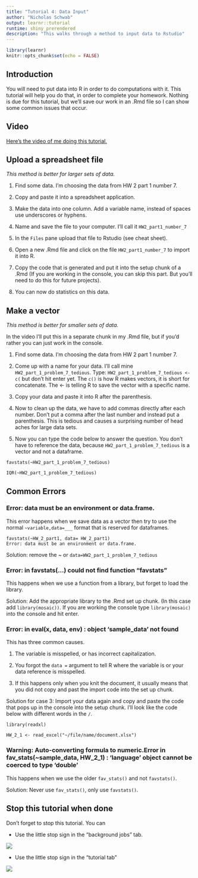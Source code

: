 ```yaml
---
title: "Tutorial 4: Data Input"
author: "Nicholas Schwab"
output: learnr::tutorial
runtime: shiny_prerendered
description: "This walks through a method to input data to Rstudio"
---
```


```r
library(learnr)
knitr::opts_chunk$set(echo = FALSE)
```

## Introduction

You will need to put data into R in order to do computations with it. This tutorial will help you do that, in order to complete your homework. Nothing is due for this tutorial, but we'll save our work in an .Rmd file so I can show some common issues that occur.

## Video

[Here's the video of me doing this tutorial.](https://www.youtube.com/watch?v=7GNyfoXsodM)

## Upload a spreadsheet file

*This method is better for larger sets of data.*

1.  Find some data. I'm choosing the data from HW 2 part 1 number 7.

2.  Copy and paste it into a spreadsheet application.

3.  Make the data into one column. Add a variable name, instead of spaces use underscores or hyphens.

4.  Name and save the file to your computer. I'll call it `HW2_part1_number_7`

5.  In the `Files` pane upload that file to Rstudio (see cheat sheet).

6.  Open a new .Rmd file and click on the file `HW2_part1_number_7` to import it into R.

7.  Copy the code that is generated and put it into the setup chunk of a .Rmd (If you are working in the console, you can skip this part. But you'll need to do this for future projects).

8.  You can now do statistics on this data.

## Make a vector

*This method is better for smaller sets of data.*

In the video I'll put this in a separate chunk in my .Rmd file, but if you'd rather you can just work in the console.

1.  Find some data. I'm choosing the data from HW 2 part 1 number 7.

2.  Come up with a name for your data. I'll call mine `HW2_part_1_problem_7_tedious`. Type: `HW2_part_1_problem_7_tedious <- c(` but don't hit enter yet. The `c()` is how R makes vectors, it is short for concatenate. The \<- is telling R to save the vector with a specific name.

3.  Copy your data and paste it into R after the parenthesis.

4.  Now to clean up the data, we have to add commas directly after each number. Don't put a comma after the last number and instead put a parenthesis. This is tedious and causes a surprising number of head aches for large data sets.

5.  Now you can type the code below to answer the question. You don't have to reference the data, because `HW2_part_1_problem_7_tedious` is a vector and not a dataframe.

`favstats(~HW2_part_1_problem_7_tedious)`

`IQR(~HW2_part_1_problem_7_tedious)`

## Common Errors

### Error: data must be an environment or data.frame.

This error happens when we save data as a vector then try to use the normal `~variable,data=___` format that is reserved for dataframes.

    favstats(~HW_2_part1, data= HW_2_part1)
    Error: data must be an environment or data.frame.

Solution: remove the \~ or `data=WW2_part_1_problem_7_tedious`

### Error: in favstats(...) could not find function "favstats"

This happens when we use a function from a library, but forget to load the library.

Solution: Add the appropriate library to the .Rmd set up chunk. (In this case add `library(mosaic))`. If you are working the console type `library(mosaic)` into the console and hit enter.

### Error: in eval(x, data, env) : object 'sample_data' not found

This has three common causes.

1.  The variable is misspelled, or has incorrect capitalization.

2.  You forgot the `data =` argument to tell R where the variable is or your data reference is misspelled.

3.  If this happens only when you knit the document, it usually means that you did not copy and past the import code into the set up chunk.

Solution for case 3: Import your data again and copy and paste the code that pops up in the console into the setup chunk. I'll look like the code below with different words in the `/`.

`library(readxl)`

`HW_2_1 <- read_excel("~/file/name/document.xlsx")`

### Warning: Auto-converting formula to numeric.Error in fav_stats(\~sample_data, HW_2\_1) : 'language' object cannot be coerced to type 'double'

This happens when we use the older `fav_stats()` and not `favstats()`.

Solution: Never use `fav_stats()`, only use `favstats()`.

## Stop this tutorial when done

Don't forget to stop this tutorial. You can

-   Use the little stop sign in the "background jobs" tab.

![](images/background_jobs_stopsign.png)

-   Use the little stop sign in the "tutorial tab"

![](images/tutorial_stop_sign.png)
